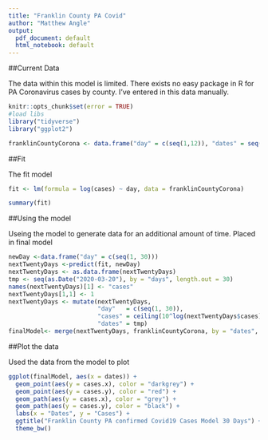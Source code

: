 ```yaml
---
title: "Franklin County PA Covid"
author: "Matthew Angle"
output:
  pdf_document: default
  html_notebook: default
---
```


##Current Data

The data within this model is limited. There exists no easy package in R for PA Coronavirus cases by county. I've entered in this data manually. 

```r
knitr::opts_chunk$set(error = TRUE)
#load libs
library("tidyverse")
library("ggplot2")

franklinCountyCorona <- data.frame("day" = c(seq(1,12)), "dates" = seq(as.Date("2020-03-20"), by = "days", length.out = 12), "cases" = c(1, 1, 1, 1, 3, 5, 5, 5, 7, 11, 12, 19))

```


##Fit

The fit model

```r

fit <- lm(formula = log(cases) ~ day, data = franklinCountyCorona)

summary(fit)

````


##Using the model

Useing the model to generate data for an additional amount of time. Placed in final model

```r
newDay <-data.frame("day" = c(seq(1, 30)))
nextTwentyDays <-predict(fit, newDay)
nextTwentyDays <- as.data.frame(nextTwentyDays)
tmp <- seq(as.Date("2020-03-20"), by = "days", length.out = 30)
names(nextTwentyDays)[1] <- "cases"
nextTwentyDays[1,1] <- 1
nextTwentyDays <- mutate(nextTwentyDays, 
                         "day"   = c(seq(1, 30)), 
                         "cases" = ceiling(10^log(nextTwentyDays$cases)), 
                         "dates" = tmp)
finalModel<- merge(nextTwentyDays, franklinCountyCorona, by = "dates", all = TRUE)
````

##Plot the data

Used the data from the model to plot 

```r
ggplot(finalModel, aes(x = dates)) +
  geom_point(aes(y = cases.x), color = "darkgrey") +
  geom_point(aes(y = cases.y), color = "red") +
  geom_path(aes(y = cases.x), color = "grey") +
  geom_path(aes(y = cases.y), color = "black") +
  labs(x = "Dates", y = "Cases") +
  ggtitle("Franklin County PA confirmed Covid19 Cases Model 30 Days") +
  theme_bw()
```